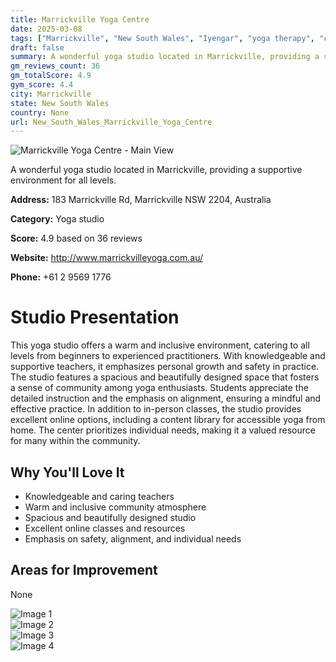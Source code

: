 ```yaml
---
title: Marrickville Yoga Centre
date: 2025-03-08
tags: ["Marrickville", "New South Wales", "Iyengar", "yoga therapy", "community", "supportive atmosphere", "Marrickville"]  
draft: false
summary: A wonderful yoga studio located in Marrickville, providing a supportive environment for all levels.
gm_reviews_count: 36
gm_totalScore: 4.9
gym_score: 4.4
city: Marrickville
state: New South Wales
country: None
url: New_South_Wales_Marrickville_Yoga_Centre
---
```


<div className="aspect-[16/9] relative my-8">
  <img 
    src="https://lh5.googleusercontent.com/p/AF1QipOHsO6rscJ3urEJSTe_ZNbO4_h-u4qaNtLms6Xb=w1920-h1080-k-no"
    alt="Marrickville Yoga Centre - Main View"
    className="object-cover absolute inset-0 w-full h-full rounded-lg"
  />
</div>

A wonderful yoga studio located in Marrickville, providing a supportive environment for all levels.

**Address:** 183 Marrickville Rd, Marrickville NSW 2204, Australia

**Category:** Yoga studio

**Score:** 4.9 based on 36 reviews

**Website:** http://www.marrickvilleyoga.com.au/

**Phone:** +61 2 9569 1776

# Studio Presentation

This yoga studio offers a warm and inclusive environment, catering to all levels from beginners to experienced practitioners. With knowledgeable and supportive teachers, it emphasizes personal growth and safety in practice. The studio features a spacious and beautifully designed space that fosters a sense of community among yoga enthusiasts. Students appreciate the detailed instruction and the emphasis on alignment, ensuring a mindful and effective practice. In addition to in-person classes, the studio provides excellent online options, including a content library for accessible yoga from home. The center prioritizes individual needs, making it a valued resource for many within the community.



## Why You'll Love It

- Knowledgeable and caring teachers
- Warm and inclusive community atmosphere
- Spacious and beautifully designed studio
- Excellent online classes and resources
- Emphasis on safety, alignment, and individual needs

## Areas for Improvement

None

<div className="grid grid-cols-1 xl:grid-cols-2 gap-4 my-8">
<div className="aspect-[4/3] relative"><img src="https://lh5.googleusercontent.com/p/AF1QipMnjtdvofl36Ztsw7AflkPJeWAupvPKWuyegwnE=w1920-h1080-k-no" alt="Image 1" className="object-cover absolute inset-0 w-full h-full rounded-lg" /></div>
<div className="aspect-[4/3] relative"><img src="https://streetviewpixels-pa.googleapis.com/v1/thumbnail?panoid=Pp62bAUtEZnt0FqJc6CA0g&cb_client=maps_sv.tactile.gps&w=203&h=100&yaw=213.97302&pitch=0&thumbfov=100" alt="Image 2" className="object-cover absolute inset-0 w-full h-full rounded-lg" /></div>
<div className="aspect-[4/3] relative"><img src="https://lh5.googleusercontent.com/p/AF1QipNzj7oycNHVBrICasDRUxhlVsv0wNENEVojAxAD=w1920-h1080-k-no" alt="Image 3" className="object-cover absolute inset-0 w-full h-full rounded-lg" /></div>
<div className="aspect-[4/3] relative"><img src="https://lh5.googleusercontent.com/p/AF1QipNYHzu-Sn_XtjCzDkQYLzXMftq7ZVfBALfJtHvN=w1920-h1080-k-no" alt="Image 4" className="object-cover absolute inset-0 w-full h-full rounded-lg" /></div>
</div>